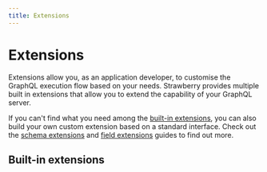 ```yaml
---
title: Extensions
---
```


# Extensions

Extensions allow you, as an application developer, to customise the GraphQL
execution flow based on your needs. Strawberry provides multiple built in
extensions that allow you to extend the capability of your GraphQL server.

If you can't find what you need among the
[built-in extensions](), you can also build your own custom
extension based on a standard interface. Check out the
[schema extensions](/docs/guides/custom-extensions) and
[field extensions](/docs/guides/field-extensions) guides to find out more.

## Built-in extensions

<ExtensionsList />